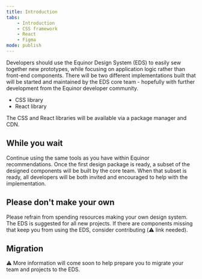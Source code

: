 ```yaml
---
title: Introduction
tabs:
    - Introduction
    - CSS framework
    - React
    - Figma
mode: publish
---
```



Developers should use the Equinor Design System (EDS) to easily sew together new prototypes, while focusing on application logic rather than front-end components. 
There will be two different implementations built that will be started and maintained by the EDS core team - hopefully with further development from the Equinor developer community.

* CSS library
* React library

The CSS and React libraries will be available via a package manager and CDN.


## While you wait
Continue using the same tools as you have within Equinor recommendations. Once the first design package is ready, a subset of the designed components will be built by the core team. When that subset is ready, all developers will be both invited and encouraged to help with the implementation.


## Please don't make your own

Please refrain from spending resources making your own design system. 
The EDS is suggested for all new projects. 
If there are components missing that keep you from using the EDS, consider contributing (:warning: link needed). 


## Migration 

:warning: More information will come soon to help prepare you to migrate your team and projects to the EDS. 
